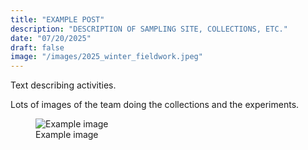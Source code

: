 ```yaml
---
title: "EXAMPLE POST"
description: "DESCRIPTION OF SAMPLING SITE, COLLECTIONS, ETC."
date: "07/20/2025"
draft: false
image: "/images/2025_winter_fieldwork.jpeg"
---
```


Text describing activities.

Lots of images of the team doing the collections and the experiments.

![Example image](/images/2025_winter_fieldwork.jpeg)
